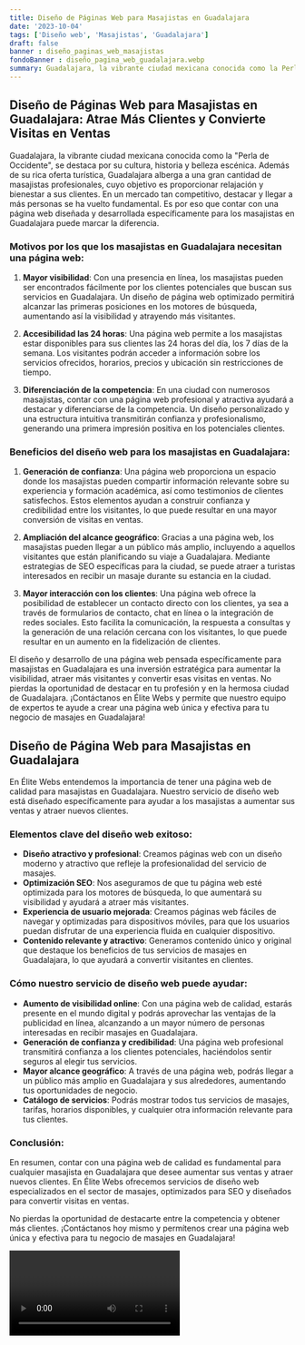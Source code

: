```yaml
---
title: Diseño de Páginas Web para Masajistas en Guadalajara
date: '2023-10-04'
tags: ['Diseño web', 'Masajistas', 'Guadalajara']
draft: false
banner : diseño_paginas_web_masajistas
fondoBanner : diseño_pagina_web_guadalajara.webp
summary: Guadalajara, la vibrante ciudad mexicana conocida como la Perla de Occidente, se destaca por su cultura, historia y belleza escénica. Además de su rica oferta turística, Guadalajara alberga a una gran cantidad de masajistas profesionales, cuyo objetivo es proporcionar relajación y bienestar a sus clientes. En un mercado tan competitivo, destacar y llegar a más personas se ha vuelto fundamental. Es por eso que contar con una página web diseñada y desarrollada específicamente para los masajistas en Guadalajara puede marcar la diferencia.
---
```


## Diseño de Páginas Web para Masajistas en Guadalajara: Atrae Más Clientes y Convierte Visitas en Ventas

Guadalajara, la vibrante ciudad mexicana conocida como la "Perla de Occidente", se destaca por su cultura, historia y belleza escénica. Además de su rica oferta turística, Guadalajara alberga a una gran cantidad de masajistas profesionales, cuyo objetivo es proporcionar relajación y bienestar a sus clientes. En un mercado tan competitivo, destacar y llegar a más personas se ha vuelto fundamental. Es por eso que contar con una página web diseñada y desarrollada específicamente para los masajistas en Guadalajara puede marcar la diferencia.

### Motivos por los que los masajistas en Guadalajara necesitan una página web:

1. **Mayor visibilidad**: Con una presencia en línea, los masajistas pueden ser encontrados fácilmente por los clientes potenciales que buscan sus servicios en Guadalajara. Un diseño de página web optimizado permitirá alcanzar las primeras posiciones en los motores de búsqueda, aumentando así la visibilidad y atrayendo más visitantes.

2. **Accesibilidad las 24 horas**: Una página web permite a los masajistas estar disponibles para sus clientes las 24 horas del día, los 7 días de la semana. Los visitantes podrán acceder a información sobre los servicios ofrecidos, horarios, precios y ubicación sin restricciones de tiempo.

3. **Diferenciación de la competencia**: En una ciudad con numerosos masajistas, contar con una página web profesional y atractiva ayudará a destacar y diferenciarse de la competencia. Un diseño personalizado y una estructura intuitiva transmitirán confianza y profesionalismo, generando una primera impresión positiva en los potenciales clientes.

### Beneficios del diseño web para los masajistas en Guadalajara:

1. **Generación de confianza**: Una página web proporciona un espacio donde los masajistas pueden compartir información relevante sobre su experiencia y formación académica, así como testimonios de clientes satisfechos. Estos elementos ayudan a construir confianza y credibilidad entre los visitantes, lo que puede resultar en una mayor conversión de visitas en ventas.

2. **Ampliación del alcance geográfico**: Gracias a una página web, los masajistas pueden llegar a un público más amplio, incluyendo a aquellos visitantes que están planificando su viaje a Guadalajara. Mediante estrategias de SEO específicas para la ciudad, se puede atraer a turistas interesados en recibir un masaje durante su estancia en la ciudad.

3. **Mayor interacción con los clientes**: Una página web ofrece la posibilidad de establecer un contacto directo con los clientes, ya sea a través de formularios de contacto, chat en línea o la integración de redes sociales. Esto facilita la comunicación, la respuesta a consultas y la generación de una relación cercana con los visitantes, lo que puede resultar en un aumento en la fidelización de clientes.

El diseño y desarrollo de una página web pensada específicamente para masajistas en Guadalajara es una inversión estratégica para aumentar la visibilidad, atraer más visitantes y convertir esas visitas en ventas. No pierdas la oportunidad de destacar en tu profesión y en la hermosa ciudad de Guadalajara. ¡Contáctanos en Élite Webs y permite que nuestro equipo de expertos te ayude a crear una página web única y efectiva para tu negocio de masajes en Guadalajara!

<GifSeo />

<Cta />

## Diseño de Página Web para Masajistas en Guadalajara

En Élite Webs entendemos la importancia de tener una página web de calidad para masajistas en Guadalajara. Nuestro servicio de diseño web está diseñado específicamente para ayudar a los masajistas a aumentar sus ventas y atraer nuevos clientes.

### Elementos clave del diseño web exitoso:

- **Diseño atractivo y profesional**: Creamos páginas web con un diseño moderno y atractivo que refleje la profesionalidad del servicio de masajes.
- **Optimización SEO**: Nos aseguramos de que tu página web esté optimizada para los motores de búsqueda, lo que aumentará su visibilidad y ayudará a atraer más visitantes.
- **Experiencia de usuario mejorada**: Creamos páginas web fáciles de navegar y optimizadas para dispositivos móviles, para que los usuarios puedan disfrutar de una experiencia fluida en cualquier dispositivo.
- **Contenido relevante y atractivo**: Generamos contenido único y original que destaque los beneficios de tus servicios de masajes en Guadalajara, lo que ayudará a convertir visitantes en clientes.

### Cómo nuestro servicio de diseño web puede ayudar:

- **Aumento de visibilidad online**: Con una página web de calidad, estarás presente en el mundo digital y podrás aprovechar las ventajas de la publicidad en línea, alcanzando a un mayor número de personas interesadas en recibir masajes en Guadalajara.
- **Generación de confianza y credibilidad**: Una página web profesional transmitirá confianza a los clientes potenciales, haciéndolos sentir seguros al elegir tus servicios.
- **Mayor alcance geográfico**: A través de una página web, podrás llegar a un público más amplio en Guadalajara y sus alrededores, aumentando tus oportunidades de negocio.
- **Catálogo de servicios**: Podrás mostrar todos tus servicios de masajes, tarifas, horarios disponibles, y cualquier otra información relevante para tus clientes.

### Conclusión:

En resumen, contar con una página web de calidad es fundamental para cualquier masajista en Guadalajara que desee aumentar sus ventas y atraer nuevos clientes. En Élite Webs ofrecemos servicios de diseño web especializados en el sector de masajes, optimizados para SEO y diseñados para convertir visitas en ventas.

No pierdas la oportunidad de destacarte entre la competencia y obtener más clientes. ¡Contáctanos hoy mismo y permítenos crear una página web única y efectiva para tu negocio de masajes en Guadalajara!

<Video />

<CtaBot job='Masajistas' city='Guadalajara'/>

<Gmaps query='Guadalajara+españa+maps' />
